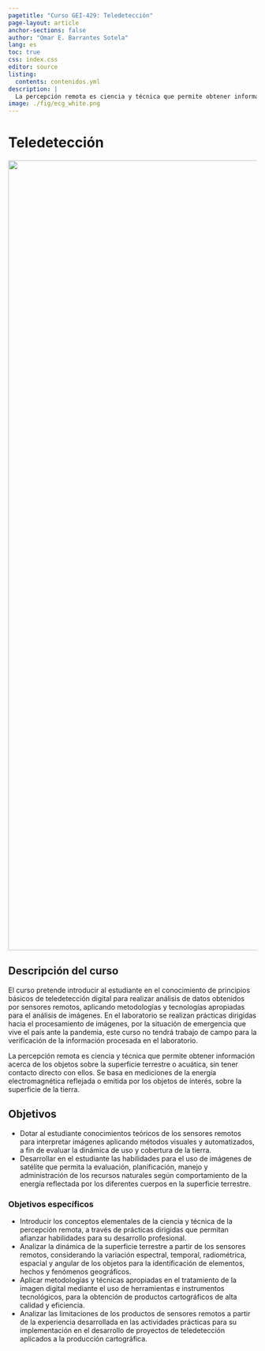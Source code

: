 ```yaml
---
pagetitle: "Curso GEI-429: Teledetección"
page-layout: article
anchor-sections: false
author: "Omar E. Barrantes Sotela"
lang: es
toc: true
css: index.css
editor: source
listing:
  contents: contenidos.yml
description: |
  La percepción remota es ciencia y técnica que permite obtener información acerca de los objetos sobre la superficie terrestre o acuática, sin tener contacto directo con ellos. Se basa en mediciones de la energía electromagnética reflejada o emitida por los objetos de interés, sobre la superficie de la tierra.
image: ./fig/ecg_white.png
---
```


# Teledetección
::: hero-banner
![](./fig/DJI_0109_1600x584.jpg){fig-align="center" width="1600"}
:::

::: content-block
## Descripción del curso

El curso pretende introducir al estudiante en el conocimiento de principios básicos de teledetección digital para realizar análisis de datos obtenidos por sensores remotos, aplicando metodologías y tecnologías apropiadas para el análisis de imágenes. En el laboratorio se realizan prácticas dirigidas hacia el procesamiento de imágenes, por la situación de emergencia que vive el país ante la pandemia, este curso no tendrá trabajo de campo para la verificación de la información procesada en el laboratorio.

La percepción remota es ciencia y técnica que permite obtener información acerca de los objetos sobre la superficie terrestre o acuática, sin tener contacto directo con ellos. Se basa en mediciones de la energía electromagnética reflejada o emitida por los objetos de interés, sobre la superficie de la tierra.

## Objetivos

-   Dotar al estudiante conocimientos teóricos de los sensores remotos para interpretar imágenes aplicando métodos visuales y automatizados, a fin de evaluar la dinámica de uso y cobertura de la tierra.
-   Desarrollar en el estudiante las habilidades para el uso de imágenes de satélite que permita la evaluación, planificación, manejo y administración de los recursos naturales según comportamiento de la energía reflectada por los diferentes cuerpos en la superficie terrestre.

### Objetivos específicos

-   Introducir los conceptos elementales de la ciencia y técnica de la percepción remota, a través de prácticas dirigidas que permitan afianzar habilidades para su desarrollo profesional.
-   Analizar la dinámica de la superficie terrestre a partir de los sensores remotos, considerando la variación espectral, temporal, radiométrica, espacial y angular de los objetos para la identificación de elementos, hechos y fenómenos geográficos.
-   Aplicar metodologías y técnicas apropiadas en el tratamiento de la imagen digital mediante el uso de herramientas e instrumentos tecnológicos, para la obtención de productos cartográficos de alta calidad y eficiencia.
-   Analizar las limitaciones de los productos de sensores remotos a partir de la experiencia desarrollada en las actividades prácticas para su implementación en el desarrollo de proyectos de teledetección aplicados a la producción cartográfica.
:::

